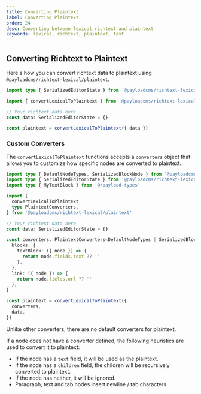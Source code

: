 ```yaml
---
title: Converting Plaintext
label: Converting Plaintext
order: 24
desc: Converting between lexical richtext and plaintext
keywords: lexical, richtext, plaintext, text
---
```


## Converting Richtext to Plaintext

Here's how you can convert richtext data to plaintext using `@payloadcms/richtext-lexical/plaintext`.

```ts
import type { SerializedEditorState } from '@payloadcms/richtext-lexical/lexical'

import { convertLexicalToPlaintext } from '@payloadcms/richtext-lexical/plaintext'

// Your richtext data here
const data: SerializedEditorState = {}

const plaintext = convertLexicalToPlaintext({ data })
```

### Custom Converters

The `convertLexicalToPlaintext` functions accepts a `converters` object that allows you to customize how specific nodes are converted to plaintext.

```ts
import type { DefaultNodeTypes, SerializedBlockNode } from '@payloadcms/richtext-lexical'
import type { SerializedEditorState } from '@payloadcms/richtext-lexical/lexical'
import type { MyTextBlock } from '@/payload-types'

import {
  convertLexicalToPlaintext,
  type PlaintextConverters,
} from '@payloadcms/richtext-lexical/plaintext'

// Your richtext data here
const data: SerializedEditorState = {}

const converters: PlaintextConverters<DefaultNodeTypes | SerializedBlockNode<MyTextBlock>> = {
  blocks: {
    textBlock: ({ node }) => {
      return node.fields.text ?? ''
    },
  },
  link: ({ node }) => {
    return node.fields.url ?? ''
  },
}

const plaintext = convertLexicalToPlaintext({
  converters,
  data,
})
```

Unlike other converters, there are no default converters for plaintext.

If a node does not have a converter defined, the following heuristics are used to convert it to plaintext:
- If the node has a `text` field, it will be used as the plaintext.
- If the node has a `children` field, the children will be recursively converted to plaintext.
- If the node has neither, it will be ignored.
- Paragraph, text and tab nodes insert newline / tab characters.
